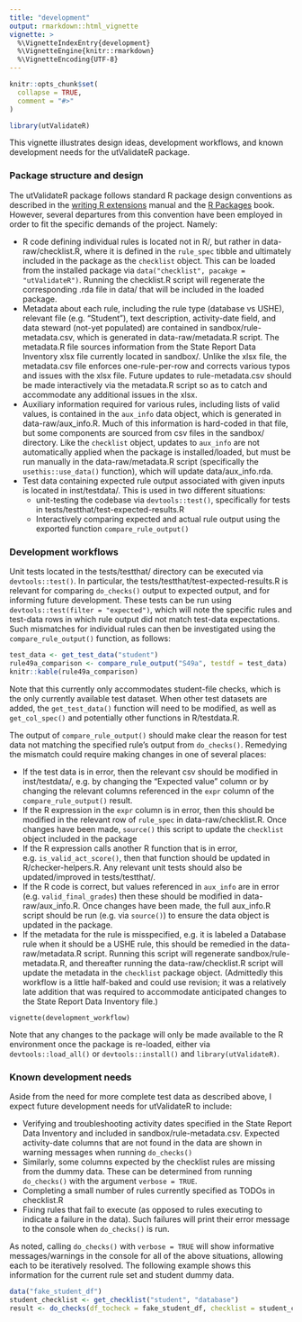 ```yaml
---
title: "development"
output: rmarkdown::html_vignette
vignette: >
  %\VignetteIndexEntry{development}
  %\VignetteEngine{knitr::rmarkdown}
  %\VignetteEncoding{UTF-8}
---
```


```r
knitr::opts_chunk$set(
  collapse = TRUE,
  comment = "#>"
)
```

```r
library(utValidateR)
```

This vignette illustrates design ideas, development workflows, and known development needs for the utValidateR package. 

### Package structure and design

The utValidateR package follows standard R package design conventions as described in the [writing R extensions](https://cran.r-project.org/doc/manuals/R-exts.html) manual and the [R Packages](https://r-pkgs.org/) book. However, several departures from this convention have been employed in order to fit the specific demands of the project. Namely:

- R code defining individual rules is located not in R/, but rather in data-raw/checklist.R, where it is defined in the `rule_spec` tibble and ultimately included in the package as the `checklist` object. This can be loaded from the installed package via `data("checklist", pacakge = "utValidateR")`. Running the checklist.R script will regenerate the corresponding .rda file in data/ that will be included in the loaded package. 
- Metadata about each rule, including the rule type (database vs USHE), relevant file (e.g. "Student"), text description, activity-date field, and data steward (not-yet populated) are contained in sandbox/rule-metadata.csv, which is generated in data-raw/metadata.R script. The metadata.R file sources information from the State Report Data Inventory xlsx file currently located in sandbox/. Unlike the xlsx file, the metadata.csv file enforces one-rule-per-row and corrects various typos and issues with the xlsx file. Future updates to rule-metadata.csv should be made interactively via the metadata.R script so as to catch and accommodate any additional issues in the xlsx.
- Auxiliary information required for various rules, including lists of valid values, is contained in the `aux_info` data object, which is generated in data-raw/aux_info.R. Much of this information is hard-coded in that file, but some components are sourced from csv files in the sandbox/ directory. Like the `checklist` object, updates to `aux_info` are not automatically applied when the package is installed/loaded, but must be run manually in the data-raw/metadata.R script (specifically the `usethis::use_data()` function), which will update data/aux_info.rda. 
- Test data containing expected rule output associated with given inputs is located in inst/testdata/. This is used in two different situations:
    - unit-testing the codebase via `devtools::test()`, specifically for tests in tests/testthat/test-expected-results.R
    - Interactively comparing expected and actual rule output using the exported function `compare_rule_output()`
    
    
### Development workflows

Unit tests located in the tests/testthat/ directory can be executed via `devtools::test()`. In particular, the tests/testthat/test-expected-results.R is relevant for comparing `do_checks()` output to expected output, and for informing future development. These tests can be run using `devtools::test(filter = "expected")`, which will note the specific rules and test-data rows in which rule output did not match test-data expectations. Such mismatches for individual rules can then be investigated using the `compare_rule_output()` function, as follows:

```r
test_data <- get_test_data("student")
rule49a_comparison <- compare_rule_output("S49a", testdf = test_data)
knitr::kable(rule49a_comparison)
```

Note that this currently only accommodates student-file checks, which is the only currently available test dataset. When other test datasets are added, the `get_test_data()` function will need to be modified, as well as `get_col_spec()` and potentially other functions in R/testdata.R.

The output of `compare_rule_output()` should make clear the reason for test data not matching the specified rule's output from `do_checks()`. Remedying the mismatch could require making changes in one of several places:

- If the test data is in error, then the relevant csv should be modified in inst/testdata/, e.g. by changing the "Expected value" column or by changing the relevant columns referenced in the `expr` column of the `compare_rule_output()` result.
- If the R expression in the `expr` column is in error, then this should be modified in the relevant row of `rule_spec` in data-raw/checklist.R. Once changes have been made, `source()` this script to update the `checklist` object included in the package
- If the R expression calls another R function that is in error, e.g. `is_valid_act_score()`, then that function should be updated in R/checker-helpers.R. Any relevant unit tests should also be updated/improved in tests/testthat/. 
- If the R code is correct, but values referenced in `aux_info` are in error (e.g. `valid_final_grades`) then these should be modified in data-raw/aux_info.R. Once changes have been made, the full aux_info.R script should be run (e.g. via `source()`) to ensure the data object is updated in the package. 
- If the metadata for the rule is misspecified, e.g. it is labeled a Database rule when it should be a USHE rule, this should be remedied in the data-raw/metadata.R script. Running this script will regenerate sandbox/rule-metadata.R, and thereafter running the data-raw/checklist.R script will update the metadata in the `checklist` package object. (Admittedly this workflow is a little half-baked and could use revision; it was a relatively late addition that was required to accommodate anticipated changes to the State Report Data Inventory file.)  

`vignette(development_workflow)`

Note that any changes to the package will only be made available to the R environment once the package is re-loaded, either via `devtools::load_all()` or `devtools::install()` and `library(utValidateR)`. 


### Known development needs

Aside from the need for more complete test data as described above, I expect future development needs for utValidateR to include:

- Verifying and troubleshooting activity dates specified in the State Report Data Inventory and included in sandbox/rule-metadata.csv. Expected activity-date columns that are not found in the data are shown in warning messages when running `do_checks()`
- Similarly, some columns expected by the checklist rules are missing from the dummy data. These can be determined from running `do_checks()` with the argument `verbose = TRUE`. 
- Completing a small number of rules currently specified as TODOs in checklist.R
- Fixing rules that fail to execute (as opposed to rules executing to indicate a failure in the data). Such failures will print their error message to the console when `do_checks()` is run. 

As noted, calling `do_checks()` with `verbose = TRUE` will show informative messages/warnings in the console for all of the above situations, allowing each to be iteratively resolved. The following example shows this information for the current rule set and student dummy data.


```r
data("fake_student_df")
student_checklist <- get_checklist("student", "database")
result <- do_checks(df_tocheck = fake_student_df, checklist = student_checklist, aux_info = aux_info, verbose = TRUE)
```




